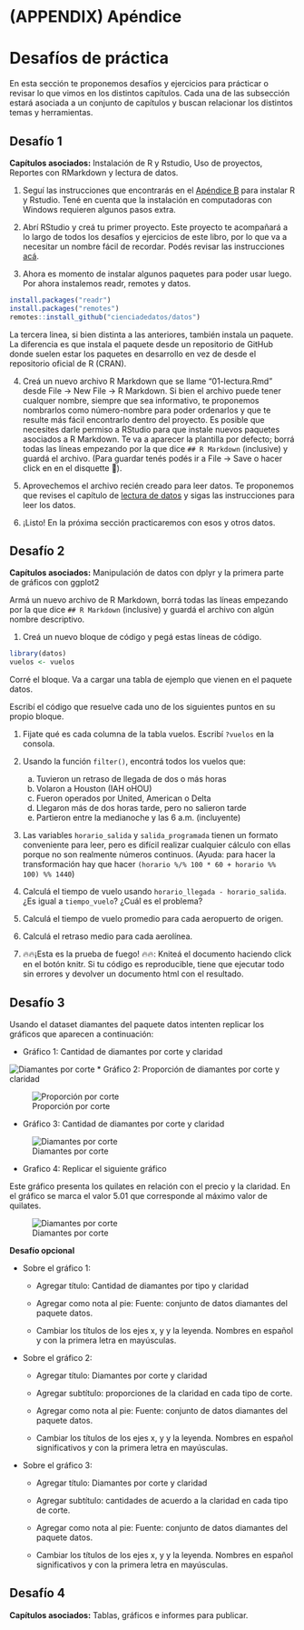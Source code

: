 # (APPENDIX) Apéndice {-}

# Desafíos de práctica

En esta sección te proponemos desafíos y ejercicios para prácticar o revisar lo que vimos en los distintos capítulos. Cada una de las subsección estará asociada a un conjunto de capítulos y buscan relacionar los distintos temas y herramientas. 

## Desafío 1 {-}

**Capítulos asociados:** Instalación de R y Rstudio, Uso de proyectos, Reportes con RMarkdown y lectura de datos. 

1. Seguí las instrucciones que encontrarás en el [Apéndice B](instalando-r-y-rstudio.html) para instalar R y Rstudio. 
Tené en cuenta que la instalación en computadoras con Windows requieren algunos pasos extra. 

2. Abrí RStudio y creá tu primer proyecto. 
Este proyecto te acompañará a lo largo de todos los desafíos y ejercicios de este libro, por lo que va a necesitar un nombre fácil de recordar. 
Podés revisar las instrucciones [acá](trabajar-con-proyectos-en-rstudio.html). 

3. Ahora es momento de instalar algunos paquetes para poder usar luego. 
Por ahora instalemos readr, remotes y datos. 

```r
install.packages("readr")
install.packages("remotes")
remotes::install_github("cienciadedatos/datos")
```

La tercera linea, si bien distinta a las anteriores, también instala un paquete. 
La diferencia es que instala el paquete desde un repositorio de GitHub donde suelen estar los paquetes en desarrollo en vez de desde el repositorio oficial de R (CRAN).

4. Creá un nuevo archivo R Markdown que se llame "01-lectura.Rmd" desde File -> New File -> R Markdown.
Si bien el archivo puede tener cualquer nombre, siempre que sea informativo, te proponemos nombrarlos como número-nombre para poder ordenarlos y que te resulte más fácil encontrarlo dentro del proyecto.
Es posible que necesites darle permiso a RStudio para que instale nuevos paquetes asociados a R Markdown.
Te va a aparecer la plantilla por defecto; borrá todas las líneas empezando por la que dice `## R Markdown` (inclusive) y guardá el archivo.
(Para guardar tenés podés ir a File -> Save o hacer click en en el disquette 💾).
 

5. Aprovechemos el archivo recién creado para leer datos. 
Te proponemos que revises el capítulo de [lectura de datos](lectura-de-datos-ordenados.html) y sigas las instrucciones para leer los datos. 

6. ¡Listo! En la próxima sección practicaremos con esos y otros datos.

## Desafío 2 {-}

**Capítulos asociados:** Manipulación de datos con dplyr y la primera parte de gráficos con ggplot2

Armá un nuevo archivo de R Markdown, borrá todas las líneas empezando por la que dice `## R Markdown` (inclusive) y guardá el archivo con algún nombre descriptivo. 

1. Creá un nuevo bloque de código y pegá estas líneas de código. 

```r
library(datos)
vuelos <- vuelos
```

Corré el bloque.
Va a cargar una tabla de ejemplo que vienen en el paquete datos. 

Escribí el código que resuelve cada uno de los siguientes puntos en su propio bloque.

1. Fijate qué es cada columna de la tabla vuelos. Escribí `?vuelos` en la consola. 

2. Usando la función `filter()`, encontrá todos los vuelos que:  
    a. Tuvieron un retraso de llegada de dos o más horas
    b. Volaron a Houston (IAH oHOU)
    c. Fueron operados por United, American o Delta
    d. Llegaron más de dos horas tarde, pero no salieron tarde
    e. Partieron entre la medianoche y las 6 a.m. (incluyente)

3. Las variables `horario_salida` y `salida_programada` tienen un formato conveniente para leer, pero es difícil realizar cualquier cálculo con ellas porque no son realmente números continuos. (Ayuda: para hacer la transformación hay que hacer `(horario %/% 100 * 60 + horario %% 100) %% 1440`)

4. Calculá el tiempo de vuelo usando `horario_llegada - horario_salida`. ¿Es igual a `tiempo_vuelo`? ¿Cuál es el problema?

5. Calculá el tiempo de vuelo promedio para cada aeropuerto de origen. 

6. Calculá el retraso medio para cada aerolínea.

7. 🔥🔥¡Esta es la prueba de fuego! 🔥🔥: Kniteá el documento haciendo click en el botón knitr. Si tu código es reproducible, tiene que ejecutar todo sin errores y devolver un documento html con el resultado.


## Desafío 3 {-}

Usando el dataset diamantes del paquete datos intenten replicar los gráficos que aparecen a continuación:

* Gráfico 1: Cantidad de diamantes por corte y claridad

![Diamantes por corte](img/diamante-1-desafio-3.png)
* Gráfico 2: Proporción de diamantes por corte y claridad

![Proporción por corte](img/diamante-2-desafio-3.png)

* Gráfico 3: Cantidad de diamantes por corte y claridad

![Diamantes por corte](img/diamante-3-desafio-3.png)



* Grafico 4: Replicar el siguiente gráfico

Este gráfico presenta los quilates en relación con el precio y la claridad.  En el gráfico se marca el valor 5.01 que corresponde al máximo valor de quilates.

![Diamantes por corte](img/diamante-4-desafio-3.png)

::: {.alert .alert-info}
**Desafío opcional**
:::

* Sobre el gráfico 1:

  - Agregar título: Cantidad de diamantes por tipo y claridad

  - Agregar como nota al pie: Fuente: conjunto de datos diamantes del paquete datos.

  - Cambiar los títulos de los ejes x, y y la leyenda.  Nombres en español y con la primera letra en mayúsculas.

* Sobre el gráfico 2:

  - Agregar título: Diamantes por corte y claridad

  - Agregar subtítulo: proporciones de la claridad en cada tipo de corte.

  - Agregar como nota al pie: Fuente: conjunto de datos diamantes del paquete datos.

  - Cambiar los títulos de los ejes x, y y la leyenda.  Nombres en español significativos y con la primera letra en mayúsculas.

* Sobre el gráfico 3:

  - Agregar título: Diamantes por corte y claridad

  - Agregar subtítulo: cantidades de acuerdo a la claridad en cada tipo de corte.

  - Agregar como nota al pie: Fuente: conjunto de datos diamantes del paquete datos.

  - Cambiar los títulos de los ejes x, y y la leyenda.  Nombres en español significativos y con la primera letra en mayúsculas.

## Desafío 4 {-}

**Capítulos asociados:** Tablas, gráficos e informes para publicar. 